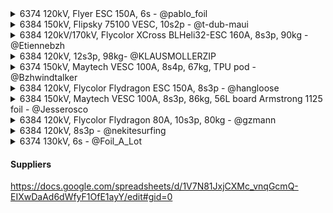 <details>
  <summary>6374 120kV, Flyer ESC 150A, 6s - @pablo_foil</summary>
  https://foil.zone/t/diy-electric-foil-assist-steps-pictures-cad-files/15041
</details>
<details>
  <summary>6384 150kV, Flipsky 75100 VESC, 10s2p - @t-dub-maui</summary>
  <div>
    https://foil.zone/t/my-simple-bolt-on-build-on-maui-vesc-6384-10s2p/17539
  </div>
  <div>
    https://docs.google.com/spreadsheets/d/1veGe03KdKxXXicdZLLZ-a4XByae-Dukmlb7kUv5u7SY/edit#gid=0
  </div>
</details>
<details>
  <summary>
    6384 120kV/170kV, Flycolor XCross BLHeli32-ESC 160A, 8s3p, 90kg -
    @Etiennebzh
  </summary>
  <div>https://foil.zone/t/newbie-diy-foil-assist-france/18779</div>
</details>
<details>
  <summary>6384 120kV, 12s3p, 98kg- @KLAUSMOLLERZIP</summary>
</details>
<details>
  <summary>
    6374 150kV, Maytech VESC 100A, 8s4p, 67kg, TPU pod - @Bzhwindtalker
  </summary>
  <div>
    https://foil.zone/t/assist-light-build-from-france-maytech-kit/19212/30
  </div>
</details>
<details>
  <summary>6384 120kV, Flycolor Flydragon ESC 150A, 8s3p - @hangloose</summary>
  <div>
    https://foil.zone/t/diy-6384-foil-drive-assist-from-south-germany/19307/2
  </div>
</details>
<details>
  <summary>
    6384 150kV, Maytech VESC 100A, 8s3p, 86kg, 56L board Armstrong 1125 foil -
    @Jesserosco
  </summary>
</details>
<details>
  <summary>6384 120kV, Flycolor Flydragon 80A, 10s3p, 80kg - @gzmann</summary>
</details>
<details>
  <summary>6384 120kV, 8s3p - @nekitesurfing</summary>
</details>
<details>
  <summary>6374 130kV, 6s - @Foil_A_Lot</summary>
</details>

#### Suppliers

https://docs.google.com/spreadsheets/d/1V7N81JxjCXMc_vnqGcmQ-EIXwDaAd6dWfyF1OfE1ayY/edit#gid=0
